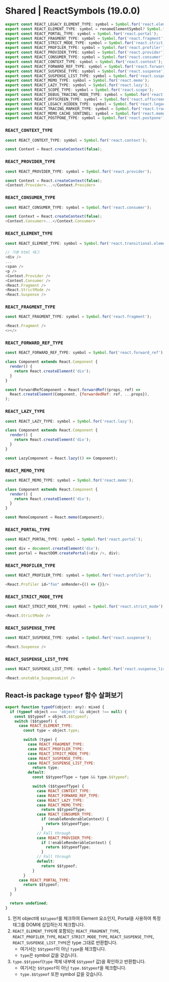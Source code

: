 # Shared | ReactSymbols (19.0.0)
```js filename="react/packages/shared/ReactSymbols.js"
export const REACT_LEGACY_ELEMENT_TYPE: symbol = Symbol.for('react.element');
export const REACT_ELEMENT_TYPE: symbol = renameElementSymbol? Symbol.for('react.transitional.element'): REACT_LEGACY_ELEMENT_TYPE;
export const REACT_PORTAL_TYPE: symbol = Symbol.for('react.portal');
export const REACT_FRAGMENT_TYPE: symbol = Symbol.for('react.fragment');
export const REACT_STRICT_MODE_TYPE: symbol = Symbol.for('react.strict_mode');
export const REACT_PROFILER_TYPE: symbol = Symbol.for('react.profiler');
export const REACT_PROVIDER_TYPE: symbol = Symbol.for('react.provider');
export const REACT_CONSUMER_TYPE: symbol = Symbol.for('react.consumer');
export const REACT_CONTEXT_TYPE: symbol = Symbol.for('react.context');
export const REACT_FORWARD_REF_TYPE: symbol = Symbol.for('react.forward_ref');
export const REACT_SUSPENSE_TYPE: symbol = Symbol.for('react.suspense');
export const REACT_SUSPENSE_LIST_TYPE: symbol = Symbol.for('react.suspense_list');
export const REACT_MEMO_TYPE: symbol = Symbol.for('react.memo');
export const REACT_LAZY_TYPE: symbol = Symbol.for('react.lazy');
export const REACT_SCOPE_TYPE: symbol = Symbol.for('react.scope');
export const REACT_DEBUG_TRACING_MODE_TYPE: symbol = Symbol.for('react.debug_trace_mode');
export const REACT_OFFSCREEN_TYPE: symbol = Symbol.for('react.offscreen');
export const REACT_LEGACY_HIDDEN_TYPE: symbol = Symbol.for('react.legacy_hidden');
export const REACT_TRACING_MARKER_TYPE: symbol = Symbol.for('react.tracing_marker');
export const REACT_MEMO_CACHE_SENTINEL: symbol = Symbol.for('react.memo_cache_sentinel');
export const REACT_POSTPONE_TYPE: symbol = Symbol.for('react.postpone');
```


### `REACT_CONTEXT_TYPE`
```js
const REACT_CONTEXT_TYPE: symbol = Symbol.for('react.context');

const Context = React.createContext(false);
```
### `REACT_PROVIDER_TYPE`
```js
const REACT_PROVIDER_TYPE: symbol = Symbol.for('react.provider');

const Context = React.createContext(false);
<Context.Provider>...</Context.Provider>
```
### `REACT_CONSUMER_TYPE`
```js
const REACT_CONSUMER_TYPE: symbol = Symbol.for('react.consumer');

const Context = React.createContext(false);
<Context.Consumer>...</Context.Consumer>
```
### `REACT_ELEMENT_TYPE`
```js
const REACT_ELEMENT_TYPE: symbol = Symbol.for('react.transitional.element');

// 기본 html 태그
<div />
...
<span />
<p />
<Context.Provider />
<Context.Consumer />
<React.Fragment />
<React.StrictMode />
<React.Suspense />
```
### `REACT_FRAGMENT_TYPE`
```js
const REACT_FRAGMENT_TYPE: symbol = Symbol.for('react.fragment');

<React.Fragment />
<></>
```
### `REACT_FORWARD_REF_TYPE`
```js
const REACT_FORWARD_REF_TYPE: symbol = Symbol.for('react.forward_ref');

class Component extends React.Component {
  render() {
    return React.createElement('div');
  }
}

const ForwardRefComponent = React.forwardRef((props, ref) =>
  React.createElement(Component, {forwardedRef: ref, ...props}),
);
```
### `REACT_LAZY_TYPE`
```js
const REACT_LAZY_TYPE: symbol = Symbol.for('react.lazy');

class Component extends React.Component {
  render() {
    return React.createElement('div');
  }
}

const LazyComponent = React.lazy(() => Component);
```
### `REACT_MEMO_TYPE`
```js
const REACT_MEMO_TYPE: symbol = Symbol.for('react.memo');

class Component extends React.Component {
  render() {
    return React.createElement('div');
  }
}

const MemoComponent = React.memo(Component);
```
### `REACT_PORTAL_TYPE`
```js
const REACT_PORTAL_TYPE: symbol = Symbol.for('react.portal');

const div = document.createElement('div');
const portal = ReactDOM.createPortal(<div />, div);
```
### `REACT_PROFILER_TYPE`
```js
const REACT_PROFILER_TYPE: symbol = Symbol.for('react.profiler');

<React.Profiler id="foo" onRender={() => {}}/>
```
### `REACT_STRICT_MODE_TYPE`
```js
const REACT_STRICT_MODE_TYPE: symbol = Symbol.for('react.strict_mode');

<React.StrictMode />
```
### `REACT_SUSPENSE_TYPE`
```js
const REACT_SUSPENSE_TYPE: symbol = Symbol.for('react.suspense');

<React.Suspense />
```
### `REACT_SUSPENSE_LIST_TYPE`
```js
const REACT_SUSPENSE_LIST_TYPE: symbol = Symbol.for('react.suspense_list');

<React.unstable_SuspenseList />
```

## React-is package `typeof` 함수 살펴보기
```js filename="react/packages/react-is/src/ReactIs.js#L30"
export function typeOf(object: any): mixed {
  if (typeof object === 'object' && object !== null) {
    const $$typeof = object.$$typeof;
    switch ($$typeof) {
      case REACT_ELEMENT_TYPE:
        const type = object.type;

        switch (type) {
          case REACT_FRAGMENT_TYPE:
          case REACT_PROFILER_TYPE:
          case REACT_STRICT_MODE_TYPE:
          case REACT_SUSPENSE_TYPE:
          case REACT_SUSPENSE_LIST_TYPE:
            return type;
          default:
            const $$typeofType = type && type.$$typeof;

            switch ($$typeofType) {
              case REACT_CONTEXT_TYPE:
              case REACT_FORWARD_REF_TYPE:
              case REACT_LAZY_TYPE:
              case REACT_MEMO_TYPE:
                return $$typeofType;
              case REACT_CONSUMER_TYPE:
                if (enableRenderableContext) {
                  return $$typeofType;
                }
              // Fall through
              case REACT_PROVIDER_TYPE:
                if (!enableRenderableContext) {
                  return $$typeofType;
                }
              // Fall through
              default:
                return $$typeof;
            }
        }
      case REACT_PORTAL_TYPE:
        return $$typeof;
    }
  }

  return undefined;
}
```
1. 먼저 object에 `$$typeof`를 체크하여 Element 요소인지, Portal을 사용하여 특정 태그를 DOM에 삽입하는지 체크합니다.
2. `REACT_ELEMENT_TYPE`에 포함되는 `REACT_FRAGMENT_TYPE`, `REACT_PROFILER_TYPE`, `REACT_STRICT_MODE_TYPE`, `REACT_SUSPENSE_TYPE`, `REACT_SUSPENSE_LIST_TYPE`은 type 그대로 반환합니다.
   - 여기서는 `$$typeof`이 아닌 `type`을 체크합니다.
   - `type`은 symbol 값을 갖습니다.
3. `type.$$typeof`(`type` 객체 내부에 `$$typeof` 값)을 확인하고 반환합니다.
   - 여기서는 `$$typeof`이 아닌 `type.$$typeof`을 체크합니다.
   - `type.$$typeof` 또한 symbol 값을 갖습니다.